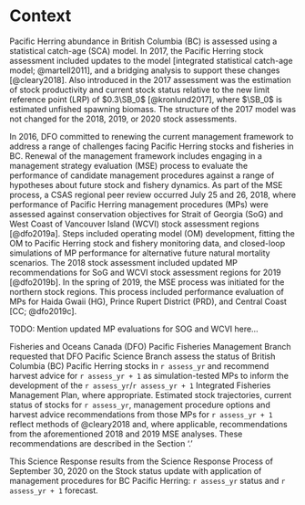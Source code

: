 # Context

Pacific Herring abundance in British Columbia (BC) is assessed using a statistical catch-age (SCA) model.
In 2017, the Pacific Herring stock assessment included updates to the model [integrated statistical catch-age model; @martell2011],
and a bridging analysis to support these changes [@cleary2018].
Also introduced in the 2017 assessment was the estimation of stock productivity and current stock status relative to the new limit reference point (LRP) of $0.3\SB_0$ [@kronlund2017], where $\SB_0$ is estimated unfished spawning biomass.
The structure of the 2017 model was not changed for the 2018, 2019, or 2020 stock assessments.
<!-- In 2020 an update was made to the forecasting model.
Historically the model has used the estimated terminal year recruits when projecting the model one year ahead.
The change was made to use average recruitment generated from a normal distribution. -->

In 2016, DFO committed to renewing the current management framework to address a range of challenges facing Pacific Herring stocks and fisheries in BC.
Renewal of the management framework includes engaging in a management strategy evaluation (MSE) process to evaluate the performance of candidate management procedures against a range of hypotheses about future stock and fishery dynamics.
As part of the MSE process, a CSAS regional peer review occurred July 25 and 26, 2018, where performance of Pacific Herring management procedures (MPs) were assessed against conservation objectives for Strait of Georgia (SoG) and West Coast of Vancouver Island (WCVI) stock assessment regions [@dfo2019a].
Steps included operating model (OM) development, fitting the OM to Pacific Herring stock and fishery monitoring data, and closed-loop simulations of MP performance for alternative future natural mortality scenarios.
The 2018 stock assessment included updated MP recommendations for SoG and WCVI stock assessment regions for 2019 [@dfo2019b].
In the spring of 2019, the MSE process was initiated for the northern stock regions.
This process included performance evaluation of MPs for Haida Gwaii (HG), Prince Rupert District (PRD), and Central Coast [CC; @dfo2019c].

TODO: Mention updated MP evaluations for SOG and WCVI here...

Fisheries and Oceans Canada (DFO) Pacific Fisheries Management Branch requested that DFO Pacific Science Branch assess the status of British Columbia (BC) Pacific Herring stocks in
`r assess_yr` and recommend harvest advice for `r assess_yr + 1` as simulation-tested MPs to inform the development of the `r assess_yr`/`r assess_yr + 1` Integrated Fisheries Management Plan, where appropriate.
Estimated stock trajectories, current status of stocks for `r assess_yr`, management procedure options and harvest advice recommendations from those MPs for `r assess_yr + 1` reflect methods of @cleary2018 and,
where applicable, recommendations from the aforementioned 2018 and 2019 MSE analyses.
These recommendations are described in the Section '\nameref{sec:harv-opts}.'

<!--  Mandatory last paragraph in this section -->
This Science Response results from the Science Response Process of
September 30, 2020 on the
Stock status update with application of management procedures for BC Pacific Herring: `r assess_yr` status and `r assess_yr + 1` forecast.
